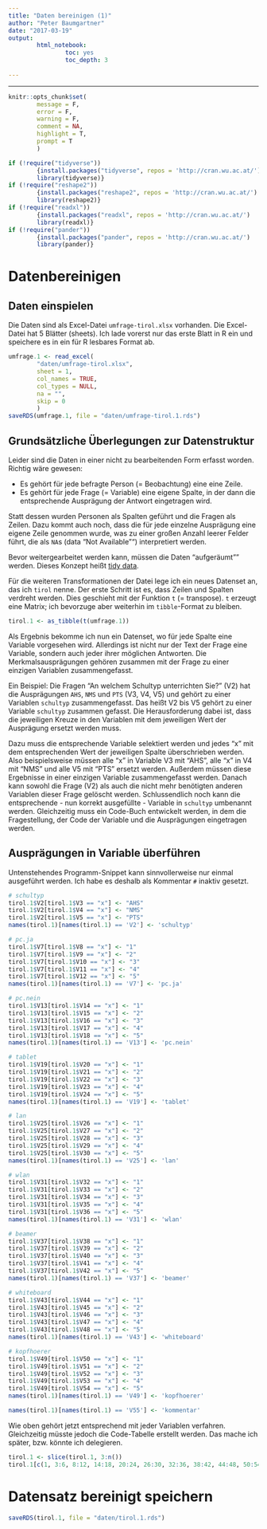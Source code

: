```yaml
---
title: "Daten bereinigen (1)"
author: "Peter Baumgartner"
date: "2017-03-19"
output: 
        html_notebook:
                toc: yes
                toc_depth: 3
                
---
```

***

```r
knitr::opts_chunk$set(
        message = F,
        error = F,
        warning = F,
        comment = NA,
        highlight = T,
        prompt = T
        )

if (!require("tidyverse")) 
        {install.packages("tidyverse", repos = 'http://cran.wu.ac.at/')
        library(tidyverse)}
if (!require("reshape2"))
        {install.packages("reshape2", repos = 'http://cran.wu.ac.at/')
        library(reshape2)}
if (!require("readxl"))
        {install.packages("readxl", repos = 'http://cran.wu.ac.at/')
        library(readxl)}
if (!require("pander"))
        {install.packages("pander", repos = 'http://cran.wu.ac.at/')
        library(pander)}


```

# Datenbereinigen

## Daten einspielen


Die Daten sind als Excel-Datei `umfrage-tirol.xlsx` vorhanden. Die Excel-Datei hat 5 Blätter (sheets). Ich lade vorerst nur das erste Blatt in R ein und speichere es in ein für R lesbares Format ab. 


```r

umfrage.1 <- read_excel(
        "daten/umfrage-tirol.xlsx",
        sheet = 1,
        col_names = TRUE,
        col_types = NULL,
        na = "",
        skip = 0
        )
saveRDS(umfrage.1, file = "daten/umfrage-tirol.1.rds")

```

## Grundsätzliche Überlegungen zur Datenstruktur
Leider sind die Daten in einer nicht zu bearbeitenden Form erfasst worden. Richtig wäre gewesen: 

* Es gehört für jede befragte Person (= Beobachtung) eine eine Zeile. 
* Es gehört für jede Frage (= Variable) eine eigene Spalte, in der dann die entsprechende Ausprägung der Antwort eingetragen wird.

Statt dessen wurden Personen als Spalten geführt und die Fragen als Zeilen. Dazu kommt auch noch, dass die für jede einzelne Ausprägung eine eigene Zeile genommen wurde, was zu einer großen Anzahl leerer Felder führt, die als `NA`s (data "Not Available"") interpretiert werden.

Bevor weitergearbeitet werden kann, müssen die Daten "aufgeräumt"" werden. Dieses Konzept heißt [tidy data](https://cran.r-project.org/web/packages/tidyr/vignettes/tidy-data.html).

Für die weiteren Transformationen der Datei lege ich ein neues Datenset an, das ich `tirol` nenne.
Der erste Schritt ist es, dass Zeilen und Spalten verdreht werden. Dies geschieht mit der Funktion `t` (= transpose). `t` erzeugt eine Matrix; ich bevorzuge aber weiterhin im `tibble`-Format zu bleiben. 

```r
tirol.1 <- as_tibble(t(umfrage.1))
```

Als Ergebnis bekomme ich nun ein Datenset, wo für jede Spalte eine Variable vorgesehen wird. Allerdings ist nicht nur der Text der Frage eine Variable, sondern auch jeder ihrer möglichen Antworten. Die Merkmalsausprägungen gehören zusammen mit der Frage zu einer einzigen Variablen zusammengefasst.

Ein Beispiel: Die Fragen "An welchem Schultyp unterrichten Sie?" (V2) hat die Ausprägungen `AHS`, `NMS` und `PTS` (V3, V4, V5) und gehört zu einer Variablen `schultyp` zusammengefasst. Das heißt V2 bis V5 gehört zu einer Variable `schultyp` zusammen gefasst. Die Herausforderung dabei ist, dass die jeweiligen Kreuze in den Variablen mit dem jeweiligen Wert der Ausprägung ersetzt werden muss.

Dazu muss die entsprechende Variable selektiert werden und jedes "x" mit dem entsprechenden Wert der jeweiligen Spalte überschrieben werden. Also beispielsweise müssen alle "x" in Variable V3 mit "AHS", alle "x" in V4 mit "NMS" und alle V5 mit "PTS" ersetzt werden. Außerdem müssen  diese  Ergebnisse in einer einzigen Variable zusammengefasst werden. Danach kann sowohl die Frage (V2) als auch die nicht mehr benötigten anderen Variablen dieser Frage gelöscht werden. Schlussendlich noch kann die entsprechende - nun korrekt ausgefüllte - Variable in `schultyp` umbenannt werden. Gleichzeitig muss ein Code-Buch entwickelt werden, in dem die Fragestellung, der Code der Variable und die Ausprägungen eingetragen werden.

## Ausprägungen in Variable überführen

Untenstehendes Programm-Snippet kann sinnvollerweise nur einmal ausgeführt werden. Ich habe es deshalb als Kommentar `#` inaktiv gesetzt.

```r

# schultyp
tirol.1$V2[tirol.1$V3 == "x"] <- "AHS"
tirol.1$V2[tirol.1$V4 == "x"] <- "NMS"
tirol.1$V2[tirol.1$V5 == "x"] <- "PTS"
names(tirol.1)[names(tirol.1) == 'V2'] <- 'schultyp'

# pc.ja
tirol.1$V7[tirol.1$V8 == "x"] <- "1"
tirol.1$V7[tirol.1$V9 == "x"] <- "2"
tirol.1$V7[tirol.1$V10 == "x"] <- "3"
tirol.1$V7[tirol.1$V11 == "x"] <- "4"
tirol.1$V7[tirol.1$V12 == "x"] <- "5"
names(tirol.1)[names(tirol.1) == 'V7'] <- 'pc.ja'

# pc.nein
tirol.1$V13[tirol.1$V14 == "x"] <- "1"
tirol.1$V13[tirol.1$V15 == "x"] <- "2"
tirol.1$V13[tirol.1$V16 == "x"] <- "3"
tirol.1$V13[tirol.1$V17 == "x"] <- "4"
tirol.1$V13[tirol.1$V18 == "x"] <- "5"
names(tirol.1)[names(tirol.1) == 'V13'] <- 'pc.nein'

# tablet
tirol.1$V19[tirol.1$V20 == "x"] <- "1"
tirol.1$V19[tirol.1$V21 == "x"] <- "2"
tirol.1$V19[tirol.1$V22 == "x"] <- "3"
tirol.1$V19[tirol.1$V23 == "x"] <- "4"
tirol.1$V19[tirol.1$V24 == "x"] <- "5"
names(tirol.1)[names(tirol.1) == 'V19'] <- 'tablet'

# lan
tirol.1$V25[tirol.1$V26 == "x"] <- "1"
tirol.1$V25[tirol.1$V27 == "x"] <- "2"
tirol.1$V25[tirol.1$V28 == "x"] <- "3"
tirol.1$V25[tirol.1$V29 == "x"] <- "4"
tirol.1$V25[tirol.1$V30 == "x"] <- "5"
names(tirol.1)[names(tirol.1) == 'V25'] <- 'lan'

# wlan
tirol.1$V31[tirol.1$V32 == "x"] <- "1"
tirol.1$V31[tirol.1$V33 == "x"] <- "2"
tirol.1$V31[tirol.1$V34 == "x"] <- "3"
tirol.1$V31[tirol.1$V35 == "x"] <- "4"
tirol.1$V31[tirol.1$V36 == "x"] <- "5"
names(tirol.1)[names(tirol.1) == 'V31'] <- 'wlan'

# beamer
tirol.1$V37[tirol.1$V38 == "x"] <- "1"
tirol.1$V37[tirol.1$V39 == "x"] <- "2"
tirol.1$V37[tirol.1$V40 == "x"] <- "3"
tirol.1$V37[tirol.1$V41 == "x"] <- "4"
tirol.1$V37[tirol.1$V42 == "x"] <- "5"
names(tirol.1)[names(tirol.1) == 'V37'] <- 'beamer'

# whiteboard
tirol.1$V43[tirol.1$V44 == "x"] <- "1"
tirol.1$V43[tirol.1$V45 == "x"] <- "2"
tirol.1$V43[tirol.1$V46 == "x"] <- "3"
tirol.1$V43[tirol.1$V47 == "x"] <- "4"
tirol.1$V43[tirol.1$V48 == "x"] <- "5"
names(tirol.1)[names(tirol.1) == 'V43'] <- 'whiteboard'

# kopfhoerer
tirol.1$V49[tirol.1$V50 == "x"] <- "1"
tirol.1$V49[tirol.1$V51 == "x"] <- "2"
tirol.1$V49[tirol.1$V52 == "x"] <- "3"
tirol.1$V49[tirol.1$V53 == "x"] <- "4"
tirol.1$V49[tirol.1$V54 == "x"] <- "5"
names(tirol.1)[names(tirol.1) == 'V49'] <- 'kopfhoerer'

names(tirol.1)[names(tirol.1) == 'V55'] <- 'kommentar'
```

Wie oben gehört jetzt entsprechend mit jeder Variablen verfahren. Gleichzeitig müsste jedoch die Code-Tabelle erstellt werden. Das mache ich später, bzw. könnte ich delegieren.

```r

tirol.1 <- slice(tirol.1, 3:n())
tirol.1[c(1, 3:6, 8:12, 14:18, 20:24, 26:30, 32:36, 38:42, 44:48, 50:54)] <- list(NULL)
```

# Datensatz bereinigt speichern


```r
saveRDS(tirol.1, file = "daten/tirol.1.rds")
```
